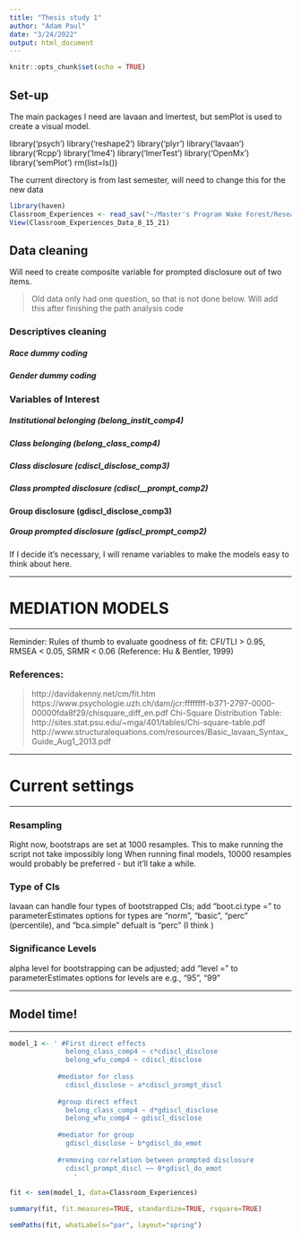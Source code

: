 ```yaml
---
title: "Thesis study 1"
author: "Adam Paul"
date: "3/24/2022"
output: html_document
---
```


```r
knitr::opts_chunk$set(echo = TRUE)
```

## Set-up

The main packages I need are lavaan and lmertest, but semPlot is used to create a visual model.


library('psych')
library('reshape2')
library('plyr')
library('lavaan')
library('Rcpp')
library('lme4')
library('lmerTest')
library('OpenMx')
library('semPlot')
rm(list=ls())

The current directory is from last semester, will need to change this for the new data

```r
library(haven)
Classroom_Experiences <- read_sav("~/Master's Program Wake Forest/Research/Online Belonging/FYP materials/Classroom Experiences Data 8-15-21.sav")
View(Classroom_Experiences_Data_8_15_21)
```

## Data cleaning

Will need to create composite variable for prompted disclosure out of two items.

> Old data only had one question, so that is not done below. Will add this after finishing the path analysis code

### Descriptives cleaning

##### Race dummy coding

##### Gender dummy coding

### Variables of Interest

##### Institutional belonging (belong_instit_comp4)


##### Class belonging (belong_class_comp4)


##### Class disclosure (cdiscl_disclose_comp3)


##### Class prompted disclosure (cdiscl__prompt_comp2)


#### Group disclosure (gdiscl_disclose_comp3)


##### Group prompted disclosure (gdiscl_prompt_comp2)



If I decide it's necessary, I will rename variables to make the models easy to think about here.


------------------

# MEDIATION MODELS

------------------

Reminder: Rules of thumb to evaluate goodness of fit: CFI/TLI > 0.95, RMSEA < 0.05, SRMR < 0.06  (Reference: Hu & Bentler, 1999)

### References: 
> http://davidakenny.net/cm/fit.htm
 https://www.psychologie.uzh.ch/dam/jcr:ffffffff-b371-2797-0000-00000fda8f29/chisquare_diff_en.pdf
 Chi-Square Distribution Table: http://sites.stat.psu.edu/~mga/401/tables/Chi-square-table.pdf
 http://www.structuralequations.com/resources/Basic_lavaan_Syntax_Guide_Aug1_2013.pdf

------------------

# Current settings 

------------------

### Resampling 
 Right now, bootstraps are set at 1000 resamples. This to make running the script not take impossibly long
 When running final models, 10000 resamples would probably be preferred - but it'll take a while. 

### Type of CIs
 lavaan can handle four types of bootstrapped CIs; add "boot.ci.type = " to parameterEstimates
 options for types are "norm", "basic", "perc" (percentile), and "bca.simple" 
 defualt is "perc" (I think )

### Significance Levels
 alpha level for bootstrapping can be adjusted; add "level = " to parameterEstimates 
 options for levels are e.g., "95", "99"

------------------

## Model time!

------------------

```r
model_1 <- ' #First direct effects
              belong_class_comp4 ~ c*cdiscl_disclose
              belong_wfu_comp4 ~ cdiscl_disclose
              
            #mediator for class
              cdiscl_disclose ~ a*cdiscl_prompt_discl
            
            #group direct effect
              belong_class_comp4 ~ d*gdiscl_disclose
              belong_wfu_comp4 ~ gdiscl_disclose
              
            #mediator for group
              gdiscl_disclose ~ b*gdiscl_do_emot
              
            #removing correlation between prompted disclosure
              cdiscl_prompt_discl ~~ 0*gdiscl_do_emot
                '
```



```r
fit <- sem(model_1, data=Classroom_Experiences)

summary(fit, fit.measures=TRUE, standardize=TRUE, rsquare=TRUE)

semPaths(fit, whatLabels="par", layout="spring")
```